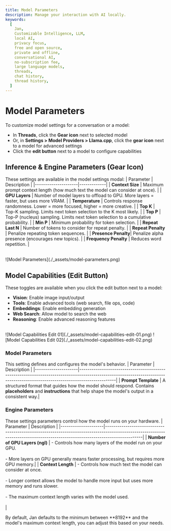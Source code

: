 ```yaml
---
title: Model Parameters
description: Manage your interaction with AI locally.
keywords:
  [
    Jan,
    Customizable Intelligence, LLM,
    local AI,
    privacy focus,
    free and open source,
    private and offline,
    conversational AI,
    no-subscription fee,
    large language models,
    threads,
    chat history,
    thread history,
  ]
---
```


# Model Parameters
To customize model settings for a conversation or a model:
- In **Threads**, click the **Gear icon** next to selected model
- Or, in **Settings > Model Providers > Llama.cpp**, click the **gear icon** next to a model for advanced settings
- Click the **edit button** next to a model to configure capabilities

## Inference & Engine Parameters (Gear Icon)
These settings are available in the model settings modal:
| Parameter           | Description |
|---------------------|-------------|
| **Context Size**    | Maximum prompt context length (how much text the model can consider at once). |
| **GPU Layers**      | Number of model layers to offload to GPU. More layers = faster, but uses more VRAM. |
| **Temperature**     | Controls response randomness. Lower = more focused, higher = more creative. |
| **Top K**           | Top-K sampling. Limits next token selection to the K most likely. |
| **Top P**           | Top-P (nucleus) sampling. Limits next token selection to a cumulative probability. |
| **Min P**           | Minimum probability for token selection. |
| **Repeat Last N**   | Number of tokens to consider for repeat penalty. |
| **Repeat Penalty**  | Penalize repeating token sequences. |
| **Presence Penalty**| Penalize alpha presence (encourages new topics). |
| **Frequency Penalty** | Reduces word repetition. |

<br/>
![Model Parameters](./_assets/model-parameters.png)
<br/>

## Model Capabilities (Edit Button)
These toggles are available when you click the edit button next to a model:
- **Vision**: Enable image input/output
- **Tools**: Enable advanced tools (web search, file ops, code)
- **Embeddings**: Enable embedding generation
- **Web Search**: Allow model to search the web
- **Reasoning**: Enable advanced reasoning features

<br/>
![Model Capabilities Edit 01](./_assets/model-capabilities-edit-01.png)
![Model Capabilities Edit 02](./_assets/model-capabilities-edit-02.png)
<br/>

### Model Parameters
This setting defines and configures the model's behavior.
| Parameter           | Description                                                                                                                                                                  |
|---------------------|------------------------------------------------------------------------------------------------------------------------------------------------------------------------------|
| **Prompt Template**     | A structured format that guides how the model should respond. Contains **placeholders** and **instructions** that help shape the model's output in a consistent way.|

### Engine Parameters
These settings parameters control how the model runs on your hardware.
| Parameter           | Description                                                                                                                                                                  |
|---------------------|------------------------------------------------------------------------------------------------------------------------------------------------------------------------------|
| **Number of GPU Layers (ngl)** | - Controls how many layers of the model run on your GPU.<br></br>- More layers on GPU generally means faster processing, but requires more GPU memory.|
| **Context Length**  | - Controls how much text the model can consider at once.<br></br>- Longer context allows the model to handle more input but uses more memory and runs slower.<br></br>- The maximum context length varies with the model used.<br></br>|

<Callout type="info">
By default, Jan defaults to the minimum between **8192** and the model's maximum context length, you can adjust this based on your needs.
</Callout>
